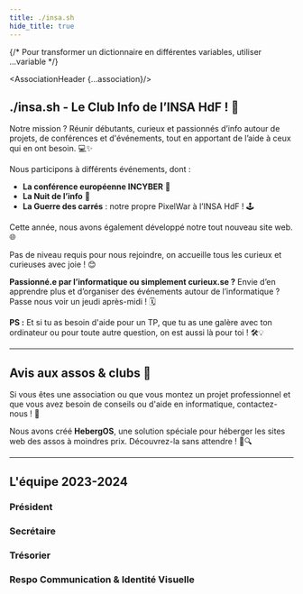 ```yaml
---
title: ./insa.sh
hide_title: true
---
```







{/* Pour transformer un dictionnaire en différentes variables, utiliser ...variable */}

<AssociationHeader {...association}/>

## ./insa.sh - Le Club Info de l’INSA HdF ! 🎉

Notre mission ? Réunir débutants, curieux et passionnés d’info autour de projets, de conférences et d'événements, tout en apportant de l’aide à ceux qui en ont besoin. 💻✨

Nous participons à différents événements, dont :
- **La conférence européenne INCYBER** 🔐
- **La Nuit de l’info** 🌙
- **La Guerre des carrés** : notre propre PixelWar à l’INSA HdF ! 🕹️

Cette année, nous avons également développé notre tout nouveau site web. 🌐

Pas de niveau requis pour nous rejoindre, on accueille tous les curieux et curieuses avec joie ! 😊

**Passionné.e par l’informatique ou simplement curieux.se ?** Envie d’en apprendre plus et d’organiser des événements autour de l’informatique ? Passe nous voir un jeudi après-midi ! 🗓️

**PS :** Et si tu as besoin d'aide pour un TP, que tu as une galère avec ton ordinateur ou pour toute autre question, on est aussi là pour toi ! 🛠️💡

---
## Avis aux assos & clubs 📣

Si vous êtes une association ou que vous montez un projet professionnel et que vous avez besoin de conseils ou d'aide en informatique, contactez-nous ! 📧

Nous avons créé **HebergOS**, une solution spéciale pour héberger les sites web des assos à moindres prix. Découvrez-la sans attendre ! 💼🔍


---

## L'équipe 2023-2024

### Président

<BetterContactCard first_name="Baptiste" last_name="Saltel" role="Président" />


### Secrétaire

<BetterContactCard first_name="Clément" photo_link="/assos-clubs/clubinfoinsahdf/pp_bureau/secretaire.png" last_name="Ogé" role="Secrétaire" linkedin="https://www.linkedin.com/in/coge" github="https://github.com/ecateln" siteperso="https://tenclea.dev/"/>

### Trésorier

<BetterContactCard first_name="Maxime" last_name="Lemaître" role="Trésorier" />

### Respo Communication & Identité Visuelle

<BetterContactCard first_name="Louison" last_name="Bednarowicz" role="Respo Comm & Identité visuelle" github="https://github.com/BillyTheSecond/"/>